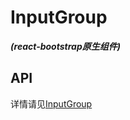 

<Meta of={InputGroupStories} />

# InputGroup
<em><strong>(react-bootstrap原生组件)</strong></em>
<Canvas of={InputGroupStories.Basic}/>
<Canvas of={InputGroupStories.HasAddon}/>
<Canvas of={InputGroupStories.HasDropdown}/>

## API
详情请见<a href="https://react-bootstrap.github.io/docs/forms/input-group/#inputgroup">InputGroup</a>